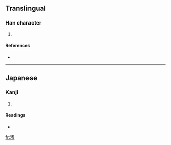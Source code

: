 ==Translingual==

===Han character===
{{Han char|rn=85|rad=水|as=12|sn=15|four=|canj=水竹月尸 (EHBS)}}

# {{defn|Han|sort=水12}}

====References====
* {{Han ref|kx=0652.321|hdz=31744.071|uh=6F9A|ud=28570}}

----

==Japanese==

===Kanji===
{{ja-kanji|grade=|rs=水12}}

# {{defn|Japanese}}

====Readings====
* {{ja-readings|on=[[いく]] (iku), [[おく]] (oku)|kun=[[おき]] (oki), [[くま]] (kuma)}}

[[fr:澚]]